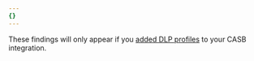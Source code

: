 ```yaml
---
{}
---
```


These findings will only appear if you [added DLP profiles](/cloudflare-one/applications/casb/casb-dlp/) to your CASB integration.
